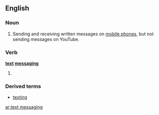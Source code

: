 ==English==
{{wikipedia}}

===Noun===
{{en-noun|sg=[[text]] [[messaging]]|-}}

# Sending and receiving written messages on [[mobile phone]]s, but not sending messages on YouTube.

===Verb===
'''[[text]] [[messaging]]'''

# {{present participle of|[[text message]]}}

===Derived terms===
* [[texting]]

[[ar:text messaging]]
